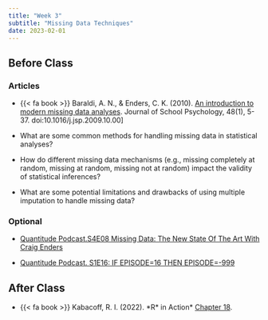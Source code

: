 ```yaml
---
title: "Week 3"
subtitle: "Missing Data Techniques"
date: 2023-02-01
---
```

## Before Class

### Articles

- {{< fa book >}} Baraldi, A. N., & Enders, C. K. (2010). [An introduction to modern missing data analyses](/readings/week1-missing_data/varaldi2010.pdf). Journal of School Psychology, 48(1), 5-37. doi:10.1016/j.jsp.2009.10.00]

- What are some common methods for handling missing data in statistical analyses?

- How do different missing data mechanisms (e.g., missing completely at random, missing at random, missing not at random) impact the validity of statistical inferences?

- What are some potential limitations and drawbacks of using multiple imputation to handle missing data?

### Optional

- [Quantitude Podcast.S4E08 Missing Data: The New State Of The Art With Craig Enders](https://quantitudepod.org/s4e08-craig-enders/)

- [Quantitude Podcast. S1E16: IF EPISODE=16 THEN EPISODE=-999](https://quantitudepod.org/s4e08-craig-enders/)

## After Class

- {{< fa book >}} Kabacoff, R. I. (2022). \*R* in Action\* [Chapter 18](https://books-library.net/files/books-library.net-10271851Vx7V9.pdf).

